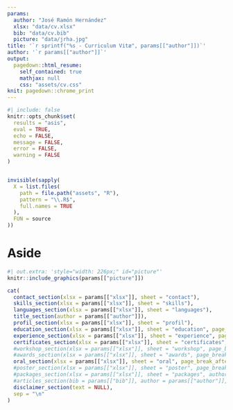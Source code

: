 ```yaml
---
params:
  author: "José Ramón Hernández"
  xlsx: "data/cv.xlsx"
  bib: "data/cv.bib"
  picture: "data/jrha.jpg"
title: '`r sprintf("%s - Curriculum Vitæ", params[["author"]])`'
author: '`r params[["author"]]`'
output:
  pagedown::html_resume:
    self_contained: true
    mathjax: null
    css: "assets/cv.css"
knit: pagedown::chrome_print
---
```


```r
#| include: false
knitr::opts_chunk$set(
  results = "asis",
  eval = TRUE,
  echo = FALSE,
  message = FALSE,
  error = FALSE,
  warning = FALSE
)


invisible(sapply(
  X = list.files(
    path = file.path("assets", "R"),
    pattern = "\\.R$",
    full.names = TRUE
  ),
  FUN = source
))
```

# Aside

```r
#| out.extra: 'style="width: 226px;" id="picture"'
knitr::include_graphics(params[["picture"]])
```

```r
cat(
  contact_section(xlsx = params[["xlsx"]], sheet = "contact"),
  skills_section(xlsx = params[["xlsx"]], sheet = "skills"),
  languages_section(xlsx = params[["xlsx"]], sheet = "languages"),
  title_section(author = params[["author"]]),
  profil_section(xlsx = params[["xlsx"]], sheet = "profil"),
  education_section(xlsx = params[["xlsx"]], sheet = "education", page_break_after = FALSE),
  experience_section(xlsx = params[["xlsx"]], sheet = "experience", page_break_after = FALSE),
  certificates_section(xlsx = params[["xlsx"]], sheet = "certificates", page_break_after = FALSE),
  #workshop_section(xlsx = params[["xlsx"]], sheet = "workshop", page_break_after = FALSE, colour = "#33333"),
  #awards_section(xlsx = params[["xlsx"]], sheet = "awards", page_break_after = FALSE, colour = "#33333"),
  oral_section(xlsx = params[["xlsx"]], sheet = "oral", page_break_after = FALSE, colour = "#33333"),
  #poster_section(xlsx = params[["xlsx"]], sheet = "poster", page_break_after = FALSE, colour = "#33333"),
  #packages_section(xlsx = params[["xlsx"]], sheet = "packages", author = params[["author"]], page_break_after = FALSE),
  #articles_section(bib = params[["bib"]], author = params[["author"]], page_break_after = FALSE),
  disclaimer_section(text = NULL),
  sep = "\n"
)
```
